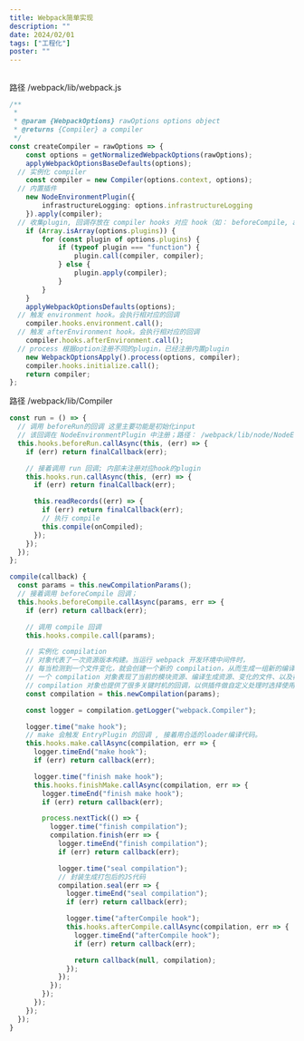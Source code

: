 ```yaml
---
title: Webpack简单实现
description: ""
date: 2024/02/01
tags: ["工程化"]
poster: ""
---
```


##

路径 /webpack/lib/webpack.js

```TypeScript
/**
 *
 * @param {WebpackOptions} rawOptions options object
 * @returns {Compiler} a compiler
 */
const createCompiler = rawOptions => {
	const options = getNormalizedWebpackOptions(rawOptions);
	applyWebpackOptionsBaseDefaults(options);
  // 实例化 compiler
	const compiler = new Compiler(options.context, options);
  // 内置插件
	new NodeEnvironmentPlugin({
		infrastructureLogging: options.infrastructureLogging
	}).apply(compiler);
  // 收集plugin, 回调存放在 compiler hooks 对应 hook（如： beforeCompile, afterCompile）的 tap中。用于在后续hook的触发再执行对应回调
	if (Array.isArray(options.plugins)) {
		for (const plugin of options.plugins) {
			if (typeof plugin === "function") {
				plugin.call(compiler, compiler);
			} else {
				plugin.apply(compiler);
			}
		}
	}
	applyWebpackOptionsDefaults(options);
  // 触发 environment hook。会执行相对应的回调
	compiler.hooks.environment.call();
  // 触发 afterEnvironment hook。会执行相对应的回调
	compiler.hooks.afterEnvironment.call();
  // process 根据option注册不同的plugin，已经注册内置plugin
	new WebpackOptionsApply().process(options, compiler);
	compiler.hooks.initialize.call();
	return compiler;
};
```

路径 /webpack/lib/Compiler

```typescript
const run = () => {
  // 调用 beforeRun的回调 这里主要功能是初始化input
  // 该回调在 NodeEnvironmentPlugin 中注册；路径： /webpack/lib/node/NodeEvironmentPulgin.js
  this.hooks.beforeRun.callAsync(this, (err) => {
    if (err) return finalCallback(err);

    // 接着调用 run 回调; 内部未注册对应hook的plugin
    this.hooks.run.callAsync(this, (err) => {
      if (err) return finalCallback(err);

      this.readRecords((err) => {
        if (err) return finalCallback(err);
        // 执行 compile
        this.compile(onCompiled);
      });
    });
  });
};
```

```typescript
compile(callback) {
  const params = this.newCompilationParams();
  // 接着调用 beforeCompile 回调；
  this.hooks.beforeCompile.callAsync(params, err => {
    if (err) return callback(err);

    // 调用 compile 回调
    this.hooks.compile.call(params);

    // 实例化 compilation
    // 对象代表了一次资源版本构建。当运行 webpack 开发环境中间件时，
    // 每当检测到一个文件变化，就会创建一个新的 compilation，从而生成一组新的编译资源。
    // 一个 compilation 对象表现了当前的模块资源、编译生成资源、变化的文件、以及被跟踪依赖的状态信息。
    // compilation 对象也提供了很多关键时机的回调，以供插件做自定义处理时选择使用
    const compilation = this.newCompilation(params);

    const logger = compilation.getLogger("webpack.Compiler");

    logger.time("make hook");
    // make 会触发 EntryPlugin 的回调 , 接着用合适的loader编译代码。
    this.hooks.make.callAsync(compilation, err => {
      logger.timeEnd("make hook");
      if (err) return callback(err);

      logger.time("finish make hook");
      this.hooks.finishMake.callAsync(compilation, err => {
        logger.timeEnd("finish make hook");
        if (err) return callback(err);

        process.nextTick(() => {
          logger.time("finish compilation");
          compilation.finish(err => {
            logger.timeEnd("finish compilation");
            if (err) return callback(err);

            logger.time("seal compilation");
            // 封装生成打包后的JS代码
            compilation.seal(err => {
              logger.timeEnd("seal compilation");
              if (err) return callback(err);

              logger.time("afterCompile hook");
              this.hooks.afterCompile.callAsync(compilation, err => {
                logger.timeEnd("afterCompile hook");
                if (err) return callback(err);

                return callback(null, compilation);
              });
            });
          });
        });
      });
    });
  });
}
```
